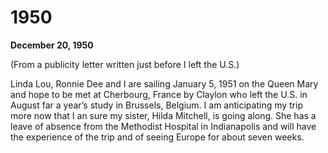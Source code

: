 # 1950

**December 20, 1950**

(From a publicity letter written just before I left the U.S.)

Linda Lou, Ronnie Dee and I are sailing January 5, 1951 on the Queen Mary and hope to be met at Cherbourg, France by Claylon who left the U.S. in August far a year's study in Brussels, Belgium. I am anticipating my trip more now that I an sure my sister, Hilda Mitchell, is going along. She has a leave of absence from the Methodist Hospital in Indianapolis and will have the experience of the trip and of seeing Europe for about seven weeks.